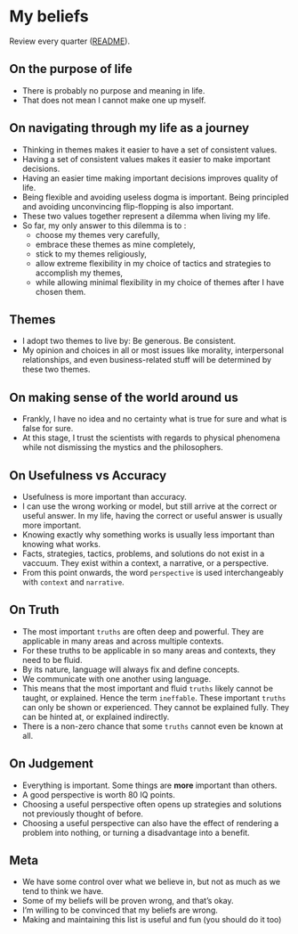 # My beliefs
Review every quarter ([README](README.md)).

## On the purpose of life
- There is probably no purpose and meaning in life.
- That does not mean I cannot make one up myself.

## On navigating through my life as a journey
- Thinking in themes makes it easier to have a set of consistent values.
- Having a set of consistent values makes it easier to make important decisions.
- Having an easier time making important decisions improves quality of life.
- Being flexible and avoiding useless dogma is important. Being principled and avoiding unconvincing flip-flopping is also important.
- These two values together represent a dilemma when living my life.
- So far, my only answer to this dilemma is to :
   - choose my themes very carefully,
   - embrace these themes as mine completely,
   - stick to my themes religiously,
   - allow extreme flexibility in my choice of tactics and strategies to accomplish my themes,
   - while allowing minimal flexibility in my choice of themes after I have chosen them.
   
## Themes
- I adopt two themes to live by: Be generous. Be consistent.
- My opinion and choices in all or most issues like morality, interpersonal relationships, and even business-related stuff will be determined by these two themes.

## On making sense of the world around us
- Frankly, I have no idea and no certainty what is true for sure and what is false for sure.
- At this stage, I trust the scientists with regards to physical phenomena while not dismissing the mystics and the philosophers.

## On Usefulness vs Accuracy
- Usefulness is more important than accuracy.
- I can use the wrong working or model, but still arrive at the correct or useful answer. In my life, having the correct or useful answer is usually more important.
- Knowing exactly why something works is usually less important than knowing what works.
- Facts, strategies, tactics, problems, and solutions do not exist in a vaccuum. They exist within a context, a narrative, or a perspective.
- From this point onwards, the word `perspective` is used interchangeably with `context` and `narrative`.

## On Truth
- The most important `truths` are often deep and powerful. They are applicable in many areas and across multiple contexts.
- For these truths to be applicable in so many areas and contexts, they need to be fluid.
- By its nature, language will always fix and define concepts.
- We communicate with one another using language. 
- This means that the most important and fluid `truths` likely cannot be taught, or explained. Hence the term `ineffable`. These important `truths` can only be shown or experienced. They cannot be explained fully. They can be hinted at, or explained indirectly.
- There is a non-zero chance that some `truths` cannot even be known at all.

## On Judgement
- Everything is important. Some things are **more** important than others.
- A good perspective is worth 80 IQ points.
- Choosing a useful perspective often opens up strategies and solutions not previously thought of before. 
- Choosing a useful perspective can also have the effect of rendering a problem into nothing, or turning a disadvantage into a benefit.

## Meta   
- We have some control over what we believe in, but not as much as we tend to think we have.
- Some of my beliefs will be proven wrong, and that's okay.
- I'm willing to be convinced that my beliefs are wrong.
- Making and maintaining this list is useful and fun (you should do it too)
